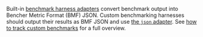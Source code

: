 Built-in [benchmark harness adapters][adapters] convert benchmark output into Bencher Metric Format (BMF) JSON.
Custom benchmarking harnesses should output their results as BMF JSON
and use [the `json` adapter][json adapter].
See [how to track custom benchmarks][custom benchmarks] for a full overview.

[adapters]: /docs/explanation/adapters/
[json adapter]: /docs/explanation/adapters/#-json
[custom benchmarks]: /docs/how-to/track-custom-benchmarks/